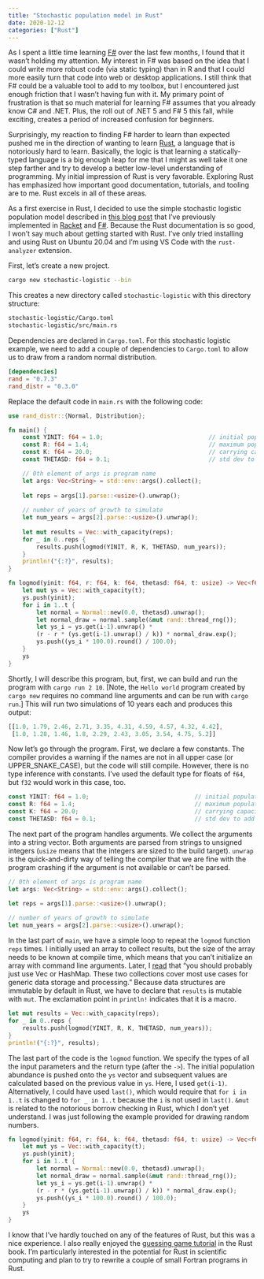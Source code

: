 ```yaml
---
title: "Stochastic population model in Rust"
date: 2020-12-12
categories: ["Rust"]
---
```


As I spent a little time learning [F#](https://fsharp.org/) over the last few months, I found that it wasn't holding my attention. My interest in F# was based on the idea that I could write more robust code (via static typing) than in R and that I could more easily turn that code into web or desktop applications. I still think that F# could be a valuable tool to add to my toolbox, but I encountered just enough friction that I wasn't having fun with it. My primary point of frustration is that so much material for learning F# assumes that you already know C# and .NET. Plus, the roll out of .NET 5 and F# 5 this fall, while exciting, creates a period of increased confusion for beginners. 

Surprisingly, my reaction to finding F# harder to learn than expected pushed me in the direction of wanting to learn [Rust](https://www.rust-lang.org/), a language that is notoriously hard to learn. Basically, the logic is that learning a statically-typed language is a big enough leap for me that I might as well take it one step farther and try to develop a better low-level understanding of programming. My initial impression of Rust is very favorable. Exploring Rust has emphasized how important good documentation, tutorials, and tooling are to me. Rust excels in all of these areas. 

As a first exercise in Rust, I decided to use the simple stochastic logistic population model described in [this blog post](https://www.seascapemodels.org/rstats/2017/02/26/speeding-up-sims.html) that I've previously implemented in [Racket](/stochastic-population-model-r-racket/) and [F#](/stochastic-population-model-fsharp/). Because the Rust documentation is so good, I won't say much about getting started with Rust. I've only tried installing and using Rust on Ubuntu 20.04 and I'm using VS Code with the `rust-analyzer` extension. 

First, let's create a new project.

``` bash
cargo new stochastic-logistic --bin
```

This creates a new directory called `stochastic-logistic` with this directory structure:

``` bash
stochastic-logistic/Cargo.toml
stochastic-logistic/src/main.rs
```

Dependencies are declared in `Cargo.toml`. For this stochastic logistic example, we need to add a couple of dependencies to `Cargo.toml` to allow us to draw from a random normal distribution.

``` toml
[dependencies]
rand = "0.7.3"
rand_distr = "0.3.0"
```

Replace the default code in `main.rs` with the following code:

``` rust
use rand_distr::{Normal, Distribution};

fn main() {
    const YINIT: f64 = 1.0;                              // initial population size
    const R: f64 = 1.4;                                  // maximum population growth rate
    const K: f64 = 20.0;                                 // carrying capacity
    const THETASD: f64 = 0.1;                            // std dev to add noise

    // 0th element of args is program name
    let args: Vec<String> = std::env::args().collect();
    
    let reps = args[1].parse::<usize>().unwrap();
        
    // number of years of growth to simulate       
    let num_years = args[2].parse::<usize>().unwrap();  
    
    let mut results = Vec::with_capacity(reps);
    for _ in 0..reps {
        results.push(logmod(YINIT, R, K, THETASD, num_years));
    }
    println!("{:?}", results);
}

fn logmod(yinit: f64, r: f64, k: f64, thetasd: f64, t: usize) -> Vec<f64> {
    let mut ys = Vec::with_capacity(t);
    ys.push(yinit);
    for i in 1..t {
        let normal = Normal::new(0.0, thetasd).unwrap();
        let normal_draw = normal.sample(&mut rand::thread_rng());
        let ys_i = ys.get(i-1).unwrap() * 
        (r - r * (ys.get(i-1).unwrap() / k)) * normal_draw.exp();
        ys.push((ys_i * 100.0).round() / 100.0);
    }
    ys
}
```

Shortly, I will describe this program, but, first, we can build and run the program with `cargo run 2 10`. [Note, the `Hello world` program created by `cargo new` requires no command line arguments and can be run with `cargo run`.] This will run two simulations of 10 years each and produces this output:

``` rust
[[1.0, 1.79, 2.46, 2.71, 3.35, 4.31, 4.59, 4.57, 4.32, 4.42], 
 [1.0, 1.28, 1.46, 1.8, 2.29, 2.43, 3.05, 3.54, 4.75, 5.2]]
```

Now let's go through the program. First, we declare a few constants. The compiler provides a warning if the names are not in all upper case (or UPPER_SNAKE_CASE), but the code will still compile. However, there is no type inference with constants. I've used the default type for floats of `f64`, but `f32` would work in this case, too.

``` rust
const YINIT: f64 = 1.0;                              // initial population size
const R: f64 = 1.4;                                  // maximum population growth rate
const K: f64 = 20.0;                                 // carrying capacity
const THETASD: f64 = 0.1;                            // std dev to add noise
```

The next part of the program handles arguments. We collect the arguments into a string vector. Both arguments are parsed from strings to unsigned integers (`usize` means that the integers are sized to the build target). `unwrap` is the quick-and-dirty way of telling the compiler that we are fine with the program crashing if the argument is not available or can't be parsed.  

``` rust
// 0th element of args is program name
let args: Vec<String> = std::env::args().collect();

let reps = args[1].parse::<usize>().unwrap();
    
// number of years of growth to simulate       
let num_years = args[2].parse::<usize>().unwrap();  
```

In the last part of `main`, we have a simple loop to repeat the `logmod` function `reps` times. I initially used an array to collect results, but the size of the array needs to be known at compile time, which means that you can't initialize an array with command line arguments. Later, I [read](https://doc.rust-lang.org/std/collections/index.html) that "you should probably just use Vec or HashMap. These two collections cover most use cases for generic data storage and processing." Because data structures are immutable by default in Rust, we have to declare that `results` is mutable with `mut`. The exclamation point in `println!` indicates that it is a macro. 

``` rust
let mut results = Vec::with_capacity(reps);
for _ in 0..reps {
    results.push(logmod(YINIT, R, K, THETASD, num_years));
}
println!("{:?}", results);
```

The last part of the code is the `logmod` function. We specify the types of all the input parameters and the return type (after the `->`). The initial population abundance is pushed onto the `ys` vector and subsequent values are calculated based on the previous value in `ys`. Here, I used `get(i-1)`. Alternatively, I could have used `last()`, which would require that `for i in 1..t` is changed to `for _ in 1..t` because the `i` is not used in `last()`. `&mut` is related to the notorious borrow checking in Rust, which I don't yet understand. I was just following the example provided for drawing random numbers. 

``` rust
fn logmod(yinit: f64, r: f64, k: f64, thetasd: f64, t: usize) -> Vec<f64> {
    let mut ys = Vec::with_capacity(t);
    ys.push(yinit);
    for i in 1..t {
        let normal = Normal::new(0.0, thetasd).unwrap();
        let normal_draw = normal.sample(&mut rand::thread_rng());
        let ys_i = ys.get(i-1).unwrap() * 
        (r - r * (ys.get(i-1).unwrap() / k)) * normal_draw.exp();
        ys.push((ys_i * 100.0).round() / 100.0);
    }
    ys
}
```

I know that I've hardly touched on any of the features of Rust, but this was a nice experience. I also really enjoyed the [guessing game tutorial](https://doc.rust-lang.org/book/ch02-00-guessing-game-tutorial.html) in the Rust book. I'm particularly interested in the potential for Rust in scientific computing and plan to try to rewrite a couple of small Fortran programs in Rust. 